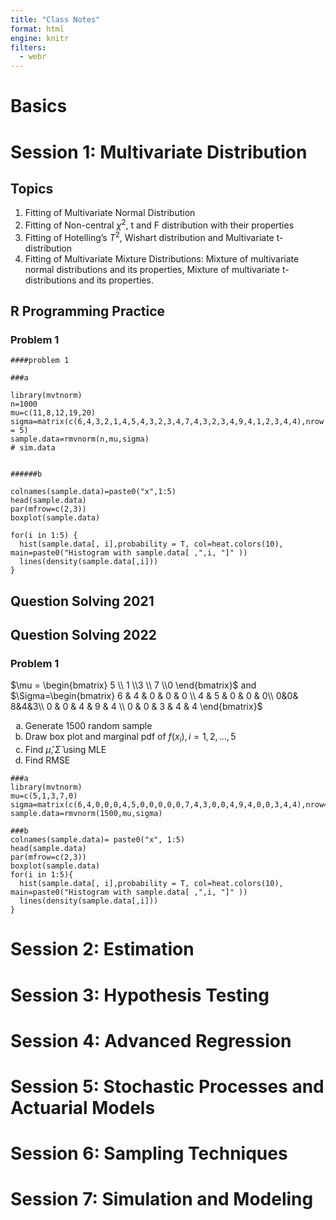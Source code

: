 ```yaml
---
title: "Class Notes"
format: html
engine: knitr
filters:
  - webr
---
```


# Basics

# Session 1: Multivariate Distribution
## Topics
1. Fitting of Multivariate Normal Distribution
2. Fitting of Non-central $\chi^2$, t and F distribution with their properties
3. Fitting of Hotelling's $T^2$, Wishart distribution and Multivariate t-distribution
4. Fitting of Multivariate Mixture Distributions: Mixture of multivariate normal distributions and its properties, Mixture of multivariate t-distributions and its properties. 

## R Programming Practice
### Problem 1
```webr-r
####problem 1

###a

library(mvtnorm)
n=1000
mu=c(11,8,12,19,20)
sigma=matrix(c(6,4,3,2,1,4,5,4,3,2,3,4,7,4,3,2,3,4,9,4,1,2,3,4,4),nrow = 5)
sample.data=rmvnorm(n,mu,sigma)
# sim.data


######b

colnames(sample.data)=paste0("x",1:5) 
head(sample.data)
par(mfrow=c(2,3))
boxplot(sample.data)

for(i in 1:5) {
  hist(sample.data[, i],probability = T, col=heat.colors(10), main=paste0("Histogram with sample.data[ ,",i, "]" ))
  lines(density(sample.data[,i]))
}
```

## Question Solving 2021

## Question Solving 2022

### Problem 1
$\mu = \begin{bmatrix} 5 \\ 1 \\3 \\ 7 \\0 \end{bmatrix}$ and $\Sigma=\begin{bmatrix} 6 & 4 & 0 & 0 & 0 \\ 4 & 5 & 0 & 0 & 0\\ 0&0& 8&4&3\\ 0 & 0 & 4 & 9 & 4 \\ 0 & 0 & 3 & 4 & 4 \end{bmatrix}$ 

a. Generate 1500 random sample
b. Draw box plot and marginal pdf of $f(x_i), i=1, 2, \dots, 5$
c. Find $\hat \mu, \hat \Sigma$ using MLE
d. Find RMSE

```webr-r
###a
library(mvtnorm)
mu=c(5,1,3,7,0)
sigma=matrix(c(6,4,0,0,0,4,5,0,0,0,0,0,7,4,3,0,0,4,9,4,0,0,3,4,4),nrow=5)
sample.data=rmvnorm(1500,mu,sigma)

###b
colnames(sample.data)= paste0("x", 1:5)
head(sample.data)
par(mfrow=c(2,3))
boxplot(sample.data)
for(i in 1:5){
  hist(sample.data[, i],probability = T, col=heat.colors(10), main=paste0("Histogram with sample.data[ ,",i, "]" ))
  lines(density(sample.data[,i]))
}
```

# Session 2: Estimation

# Session 3: Hypothesis Testing

# Session 4: Advanced Regression

# Session 5: Stochastic Processes and Actuarial Models

# Session 6: Sampling Techniques

# Session 7: Simulation and Modeling



